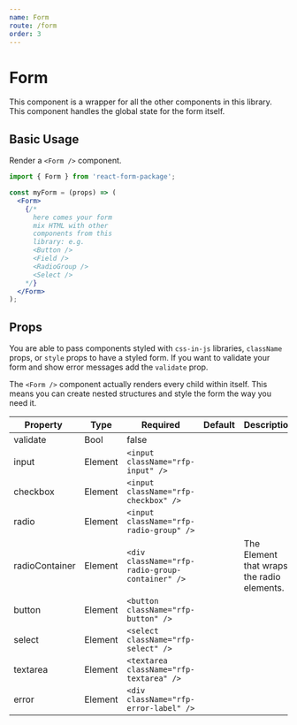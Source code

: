 ```yaml
---
name: Form
route: /form
order: 3
---
```



# Form

This component is a wrapper for all the other components in this library. This component handles the global state for the form itself.

## Basic Usage

Render a `<Form />` component.

```jsx
import { Form } from 'react-form-package';

const myForm = (props) => (
  <Form>
    {/*
      here comes your form
      mix HTML with other
      components from this
      library: e.g.
      <Button />
      <Field />
      <RadioGroup />
      <Select />
    */}
  </Form>
);
```

## Props

You are able to pass components styled with `css-in-js` libraries, `className` props, or `style` props to have a styled form. If you want to validate your form and show error messages add the `validate` prop.

The `<Form />` component actually renders every child within itself. This means you can create nested structures and style the form the way you need it.

Property | Type | Required | Default | Description
---|---|---|---|---
validate| Bool | false | |
input | Element |  `<input className="rfp-input" />` | |
checkbox | Element |  `<input className="rfp-checkbox" />` | |
radio | Element |  `<input className="rfp-radio-group" />` | |
radioContainer | Element |  `<div className="rfp-radio-group-container" />` | | The Element that wraps the radio elements.
button | Element |  `<button className="rfp-button" />` | |
select | Element |  `<select className="rfp-select" />` | |
textarea | Element | `<textarea className="rfp-textarea" />` | |
error | Element | `<div className="rfp-error-label" />` | |



